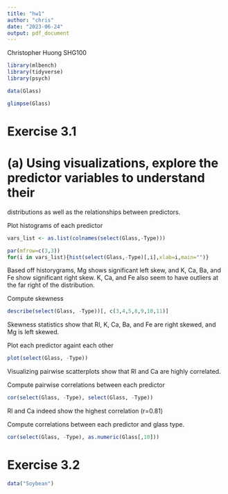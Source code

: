 ```yaml
---
title: "hw1"
author: "chris"
date: "2023-06-24"
output: pdf_document
---
```

Christopher Huong
SHG100

```r
library(mlbench)
library(tidyverse)
library(psych)

data(Glass)

glimpse(Glass)

```
# Exercise 3.1

# (a) Using visualizations, explore the predictor variables to understand their
distributions as well as the relationships between predictors.


Plot histograms of each predictor

```r

vars_list <- as.list(colnames(select(Glass,-Type)))

par(mfrow=c(3,3))
for(i in vars_list){hist(select(Glass,-Type)[,i],xlab=i,main="")}


```

Based off historygrams, Mg shows significant left skew, and K, Ca, Ba, and Fe show significant right skew. K, Ca, and Fe also seem to have outliers at the far right of the distribution.


Compute skewness

```r
describe(select(Glass, -Type))[, c(3,4,5,8,9,10,11)]
```

Skewness statistics show that Rl, K, Ca, Ba, and Fe are right skewed, and Mg is left skewed.


Plot each predictor againt each other

```r
plot(select(Glass, -Type))
```
Visualizing pairwise scatterplots show that Rl and Ca are highly correlated.



Compute pairwise correlations between each predictor

```r

cor(select(Glass, -Type), select(Glass, -Type))
```
Rl and Ca indeed show the highest correlation (r=0.81)


Compute correlations between each predictor and glass type.

```r

cor(select(Glass, -Type), as.numeric(Glass[,10]))

```






# Exercise 3.2

```r
data("Soybean")
```












































